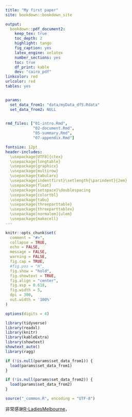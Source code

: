 ```yaml
---
title: "My first paper"
site: bookdown::bookdown_site

output: 
  bookdown::pdf_document2: 
    keep_tex: true
    toc_depth: 2
    highlight: tango
    fig_caption: yes
    latex_engine: xelatex
    number_sections: yes
    toc: true
    df_print: kable
    dev: "cairo_pdf"
linkcolor: red
urlcolor: red
tables: yes


params:
  set_data_from1: "data/myData_df5.Rdata"
  set_data_from2: NULL
  

rmd_files: ["01-intro.Rmd",
            "02-document.Rmd",
            "05-summary.Rmd",
            "07-appendix.Rmd"]

fontsize: 12pt
header-includes: 
  \usepackage[UTF8]{ctex}
  \usepackage{longtable}
  \usepackage{graphicx}
  \usepackage{multirow}
  \usepackage{tabularx}
  \usepackage{indentfirst}\setlength{\parindent}{2em}
  \usepackage{float} 
  \usepackage{setspace}\doublespacing
  \usepackage{colortbl}
  \usepackage{tabu}
  \usepackage{threeparttable}
  \usepackage{threeparttablex}
  \usepackage[normalem]{ulem}
  \usepackage{makecell}
---
```



\newpage


```r
knitr::opts_chunk$set(
  comment = "#>",
  collapse = TRUE,
  echo = FALSE,
  message = FALSE,
  warning = FALSE,
  fig.cap = TRUE,
  #fig.pos = "H",
  fig.show = "hold",
  fig.showtext = TRUE,
  fig.align = "center",
  fig.asp = 0.618,
  fig.width = 5,
  dpi = 300,
  out.width = '100%'
)

options(digits = 4)
```



```r
library(tidyverse)
library(readxl)
library(knitr)
library(kableExtra)
library(showtext)
showtext_auto()
library(ragg)

if (!is.null(params$set_data_from1)) {
  load(params$set_data_from1)
}

if (!is.null(params$set_data_from2)) {
  load(params$set_data_from2)
}

source("_common.R", encoding = "UTF-8")
```


非常感谢[R-LadiesMelbourne](https://github.com/R-LadiesMelbourne/2019-02-27-publications-ready-documents-with-Rmarkdown/tree/master/Anna-writing-articles/bookdown-article-minimal-example)，


